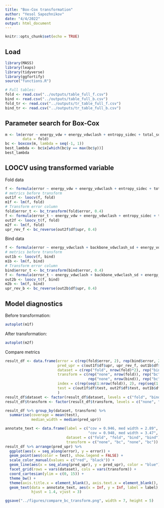 ```yaml
---
title: "Box-Cox transformation"
author: "Yesol Sapozhnikov"
date: "4/4/2022"
output: html_document
---
```


```r
knitr::opts_chunk$set(echo = TRUE)
```

## Load

```r
library(MASS)
library(leaps)
library(tidyverse)
library(ggfortify)
source("functions.R")

# Full tables:
fold <- read.csv("../outputs/table_full_f.csv")
bind <- read.csv("../outputs/table_full_b.csv")
fold_tr <- read.csv("../outputs/tr_table_full_f.csv")
bind_tr <- read.csv("../outputs/tr_table_full_b.csv")
```


## Parameter search for Box-Cox

```r
m <- lm(error ~ energy_vdw + energy_vdwclash + entropy_sidec + total_sd + P + str,
        data = fold)
bc <- boxcox(m, lambda = seq(-1, 1))
best_lambda <- bc$x[which(bc$y == max(bc$y))]
best_lambda
```


## LOOCV using transformed variable

Fold data
```r
f <- formula(error ~ energy_vdw + energy_vdwclash + entropy_sidec + total_sd + P + str)
# metrics before transform
out1f <- loocv(f, fold)
m1f <- lm(f, fold)
# Transform error column 
fold$error_t <- bc_transform(fold$error, 0.4)
f <- formula(error_t ~ energy_vdw + energy_vdwclash + entropy_sidec + total_sd + P + str)
out2f <- loocv_t(f, fold)
m2f <- lm(f, fold)
upr_rev_f <- bc_reverse(out2f$df$upr, 0.4)
```
Bind data
```r
f <- formula(error ~ energy_vdwclash + backbone_vdwclash_sd + energy_vdwclash_sd + entropy_sidec_sd + total_sd + str + RSA)
# metrics before transform
out1b <- loocv(f, bind)
m1b <- lm(f, bind)
# Transform error column 
bind$error_t <- bc_transform(bind$error, 0.4)
f <- formula(error_t ~ energy_vdwclash + backbone_vdwclash_sd + energy_vdwclash_sd + entropy_sidec_sd + total_sd + str + RSA)
out2b <- loocv_t(f, bind)
m2b <- lm(f, bind)
upr_rev_b <- bc_reverse(out2b$df$upr, 0.4)

```

## Model diagnostics

Before transformation:
```r
autoplot(m1f)
```

After transformation:
```r
autoplot(m2f)
```



Compare metrics
```r
result_df <- data.frame(error = c(rep(fold$error, 2), rep(bind$error, 2)),
                        pred_upr = c(out1f$df$upr, upr_rev_f, out1b$df$upr, upr_rev_b),
                        dataset = c(rep("fold", nrow(fold)*2), rep("bind", nrow(bind)*2)),
                        transform = c(rep("none", nrow(fold)), rep("bc", nrow(fold)),
                                      rep("none", nrow(bind)), rep("bc", nrow(bind))),
                        index = c(rep(seq(1:nrow(fold)), 2), rep(seq(1:nrow(bind)),2)),
                        test = c(out1f$df$test, out2f$df$test, out1b$df$test, out2b$df$test)
                        )
result_df$dataset <- factor(result_df$dataset, levels = c("fold", "bind"))
result_df$transform <- factor(result_df$transform, levels = c("none", "bc"))

result_df %>% group_by(dataset, transform) %>% 
  summarise(coverage = mean(test),
            median_width = median(pred_upr))
```


```r
annotate_text <- data.frame(label = c("cov = 0.946, med width = 2.89", "cov = 0.976, med width = 3.26",
                                      "cov = 0.948, med width = 3.47", "cov = 0.951, med width = 3.68"),
                            dataset = c("fold", "fold", "bind", "bind"),
                            transform = c("none", "bc", "none", "bc"))
result_df %>% arrange(pred_upr) %>% 
  ggplot(aes(x = seq_along(error), y = error)) +
  geom_point(aes(color = test), show.legend = FALSE) +
  scale_color_manual(values = c("red", "black")) +
  geom_line(aes(x = seq_along(pred_upr), y = pred_upr), color = "blue") +
  facet_grid(rows = vars(dataset), cols = vars(transform)) +
  coord_cartesian(ylim = c(0, 15)) +
  theme_bw() +
  theme(axis.title.x = element_blank(), axis.text.x = element_blank(), axis.ticks.x = element_blank()) +
  geom_text(data = annotate_text, aes(x = Inf, y = Inf, label = label),
            hjust = 1.4, vjust = 3)
```

```r
ggsave("../figures/compare_bc_transform.png", width = 7, height = 5)
```


